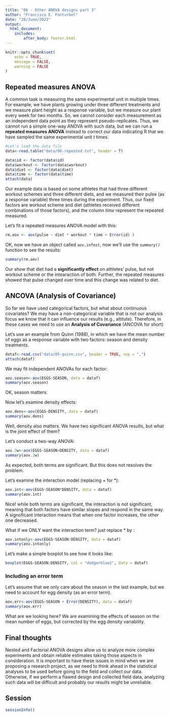 ```yaml
---
title: "06 - Other ANOVA designs part 3"
author: "Francisco E. Fonturbel"
date: "28/June/2022"
output: 
  html_document:
    includes:
        after_body: footer.html
---
```


```r
knitr::opts_chunk$set(
	echo = TRUE,
	message = FALSE,
	warning = FALSE
)
```

## Repeated measures ANOVA

A common task is measuring the same experimental unit in multiple times. For example, we have plants growing under three different treatments and we measure plant height as a response variable, but we measure our plant every week for two months. So, we cannot consider each measurement as an independent data point as they represent pseudo-replicates. Thus, we cannot run a simple one-way ANOVA with such data, but we can run a **repeated measures ANOVA** instead to correct our data indicating R that we have sampled the same experimental unit _t_ times.

```r
#Let's load the data file
data<-read.table("data/06-repeated.txt", header = T)

data$id <- factor(data$id)
data$workout <- factor(data$workout)
data$diet <- factor(data$diet)
data$time <- factor(data$time)
attach(data)
```


Our example data is based on some athletes that had three different workout schemes and three different diets, and we measured their pulse (as a response variable) three times during the experiment. Thus, our fixed factors are workout scheme and diet (athletes received different combinations of those factors), and the column _time_ represent the repeated measured.


Let's fit a repeated measures ANOVA model with this:

```r
rm.aov <- aov(pulse ~ diet * workout * time + Error(id) )
```

OK, now we have an object called `aov.infest`, now we'll use the `summary()` function to see the results:

```r
summary(rm.aov)
```

Our show that diet had a **significantly effect** on athletes' pulse, but not workout scheme or the intearaction of both. Further, the repeated measures showed that pulse changed over time and this change was related to diet.


## ANCOVA (Analysis of Covariance)

So far we have used categorical factors, but what about continuous covariates? We may have a non-categorical variable that is not our analysis focus we know that it can influence our results (e.g., altitute). Therefore, in these cases we need to use an **Analysis of Covariance** (ANCOVA for short)

Let's use an example from Quinn (1988), in which we have the mean number of eggs as a response variable with two factors: season and density treatments.

```r
dataf<-read.csv("data/05-quinn.csv", header = TRUE, sep = ",")
attach(dataf)
```

We may fit independent ANOVAs for each factor:

```r
aov.season<-aov(EGGS~SEASON, data = dataf)
summary(aov.season)
```

OK, season matters.

Now let's examine density effects:

```r
aov.dens<-aov(EGGS~DENSITY, data = dataf)
summary(aov.dens)
```

Well, density also matters. We have two significant ANOVA results, but what is the joint effect of them?

Let's conduct a two-way ANOVA:

```r
aov.2w<-aov(EGGS~SEASON+DENSITY, data = dataf)
summary(aov.2w)
```

As expected, both terms are significant. But this does not resolves the problem.

Let's examine the interaction model (replacing + for *):

```r
aov.int<-aov(EGGS~SEASON*DENSITY, data = dataf)
summary(aov.int)
```

Nice! while both terms are significant, the interaction is not significant, meaning that both factors have similar slopes and respond in the same way. A signoficant interaction means that when one factor increases, the other one decreased.

What if we ONLY want the interaction term? just replace * by :


```r
aov.intonly<-aov(EGGS~SEASON:DENSITY, data = dataf)
summary(aov.intonly)
```

Let's make a simple boxplot to see how it looks like:

```r
boxplot(EGGS~SEASON:DENSITY, col = "dodgerblue2", data = dataf)
```


### Including an error term

Let's assume that we only care about the season in the last example, but we need to account for egg density (as an error term).

```r
aov.err<-aov(EGGS~SEASON + Error(DENSITY), data = dataf)
summary(aov.err)
```

What are we looking here? We are examining the effects of season on the mean number of eggs, but corrected by the egg density variability.


## Final thoughts

Nested and Factorial ANOVA designs allow us to analyze more complex experiments and obtain reliable estimates taking those aspects in consideration. It is important to have these issues in mind when we are proposing a research project, as we need to think ahead in the statistical analyses to be used before going to the field and collect our data. Otherwise, if we perform a flawed design and collected field data, analyzing such data will be difficult and probably our results might be unreliable.

## Session

```r
sessionInfo()
```